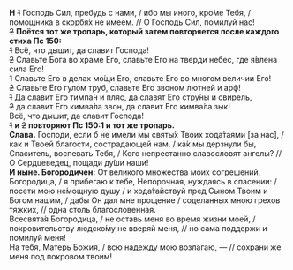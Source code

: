 **Н** ~~1~~ Господь Сил, пребудь с нами, / ибо мы иного, кро́ме Тебя, / помощника в скорбя́х не имеем. // О Господь Сил, помилуй нас!  
~~2~~ **Поётся тот же тропарь, который затем повторяется после каждого стиха Пс 150:**  
~~1~~ Всё, что дышит, да славит Господа!  
~~2~~ Славьте Бога во храме Его, славьте Его на тверди небес, где я́влена сила Его!  
~~1~~ Славьте Его в делах мо́щи Его, славьте Его во многом величии Его!  
~~2~~ Славьте Его гулом труб, славьте Его звоном лю́тней и арф!  
~~1~~ Да славит Его тимпа́н и пляс, да славят Его стру́ны и свирель,  
~~2~~ да славит Его кимва́ла звон, да славит Его кимва́ла зык!  
Всё, что дышит, да славит Господа!  
~~1~~ **и** ~~2~~ **повторяют Пс 150:1 и тот же тропарь.**  
**Слава.** Господи, если б не имели мы святы́х Твоих хода́таями <R>[</R>за нас<R>]</R>, / как и Твоей благости, сострадающей нам, / ка́к мы дерзнули бы, Спаситель, воспевать Тебя, / Кого непрестанно славословят ангелы? // О Сердцеведец, пощади ду́ши наши!  
**И ныне. Богородичен:** От великого множества моих согрешений, Богородица, / я прибегаю к тебе, Непорочная, нуждаясь в спасении: / посети мою не́мощную душу / и хода́тайствуй пред Сыном Твоим и Богом нашим, / дабы Он дал мне прощение / соделанных мною грехов тяжких, // одна столь благословенная.  
Всесвята́я Богородица, / не оставь меня во время жизни моей, / покровительству людско́му не вверяй меня, // но сама поддержи и помилуй меня!  
На тебя, Матерь Божия, / всю надежду мою возлагаю, — // сохрани же меня под покровом твоим!
